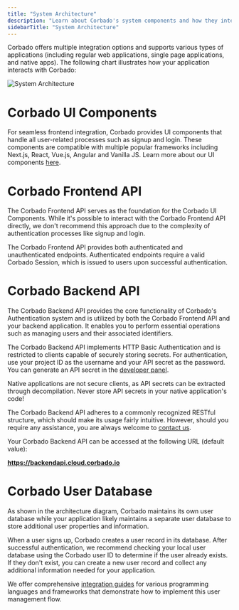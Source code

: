 ```yaml
---
title: "System Architecture"
description: "Learn about Corbado's system components and how they integrate with your application."
sidebarTitle: "System Architecture"
---
```



Corbado offers multiple integration options and supports various types of applications (including regular web applications, single page applications, and native apps). The following chart illustrates how your application interacts with Corbado:

![System Architecture](/images/overview/system-architecture.jpg)

# Corbado UI Components

For seamless frontend integration, Corbado provides UI components that handle all user-related processes such as signup and login. These components are compatible with multiple popular frameworks including Next.js, React, Vue.js, Angular and Vanilla JS. Learn more about our UI components [here](/corbado-complete/ui-components).

# Corbado Frontend API

The Corbado Frontend API serves as the foundation for the Corbado UI Components. While it's possible to interact with the Corbado Frontend API directly, we don't recommend this approach due to the complexity of authentication processes like signup and login.

The Corbado Frontend API provides both authenticated and unauthenticated endpoints. Authenticated endpoints require a valid Corbado Session, which is issued to users upon successful authentication.

<Card href="https://docs.corbado.com/api-reference/frontend">
    <Blogpost title="Corbado Frontend API Reference" />
</Card>

# Corbado Backend API

The Corbado Backend API provides the core functionality of Corbado's Authentication system and is utilized by both the Corbado Frontend API and your backend application. It enables you to perform essential operations such as managing users and their associated identifiers.

The Corbado Backend API implements HTTP Basic Authentication and is restricted to clients capable of securely storing secrets. For authentication, use your project ID as the username and your API secret as the password. You can generate an API secret in the [developer panel](https://app.corbado.com/settings/api-secrets).

<Warning>
Native applications are not secure clients, as API secrets can be extracted through decompilation. Never store API secrets in your native application's code!
</Warning>

The Corbado Backend API adheres to a commonly recognized RESTful structure, which should make its usage fairly intuitive. However, should you require any assistance, you are always welcome to [contact us](https://www.corbado.com/contact).

<Note>
Your Corbado Backend API can be accessed at the following URL (default value):

**https://backendapi.cloud.corbado.io**
</Note>

<Card href="https://docs.corbado.com/api-reference/backend">
    <Blogpost title="Corbado Backend API Reference" />
</Card>

# Corbado User Database

As shown in the architecture diagram, Corbado maintains its own user database while your application likely maintains a separate user database to store additional user properties and information.

When a user signs up, Corbado creates a user record in its database. After successful authentication, we recommend checking your local user database using the Corbado user ID to determine if the user already exists. If they don't exist, you can create a new user record and collect any additional information needed for your application.

We offer comprehensive [integration guides](https://app.corbado.com/getting-started) for various programming languages and frameworks that demonstrate how to implement this user management flow.